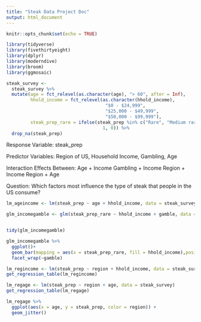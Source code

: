 ```yaml
---
title: "Steak Data Project Doc"
output: html_document
---
```


```r
knitr::opts_chunk$set(echo = TRUE)
```

```r
library(tidyverse)
library(fivethirtyeight)
library(dplyr)
library(moderndive)
library(broom)
library(ggmosaic)
```

```r
steak_survey <-
  steak_survey %>% 
  mutate(age = fct_relevel(as.character(age), "> 60", after = Inf),
         hhold_income = fct_relevel(as.character(hhold_income),
                                     "$0 - $24,999",
                                     "$25,000 - $49,999",
                                     "$50,000 - $99,999"),
         steak_prep_rare = ifelse(steak_prep %in% c("Rare", "Medium rare"),
                                    1, 0)) %>% 
  drop_na(steak_prep)
```

Response Variable: steak_prep

Predictor Variables: Region of US, Household Income, Gambling, Age

Interaction Effects Between: 
Age + Income
Gambling + Income
Region + Income
Region + Age


Question: Which factors most influence the type of steak that people in the US consume?


```r
lm_ageincome <- lm(steak_prep ~ age + hhold_income, data = steak_survey)
```



```r
glm_incomegamble <- glm(steak_prep_rare ~ hhold_income + gamble, data = steak_survey, family = binomial(link = "logit"))


tidy(glm_incomegamble)

glm_incomegamble %>%
  ggplot()+
  geom_bar(mapping = aes(x = steak_prep_rare, fill = hhold_income),position = "fill")+
  facet_wrap(~gamble)
```


```r
lm_regincome <- lm(steak_prep ~ region + hhold_income, data = steak_survey)
get_regression_table(lm_regincome)
```


```r
lm_regage <- lm(steak_prep ~ region + age, data = steak_survey)
get_regression_table(lm_regage)
```

```r
lm_regage %>% 
  ggplot(aes(x = age, y = steak_prep, color = region)) +
  geom_jitter()
```

